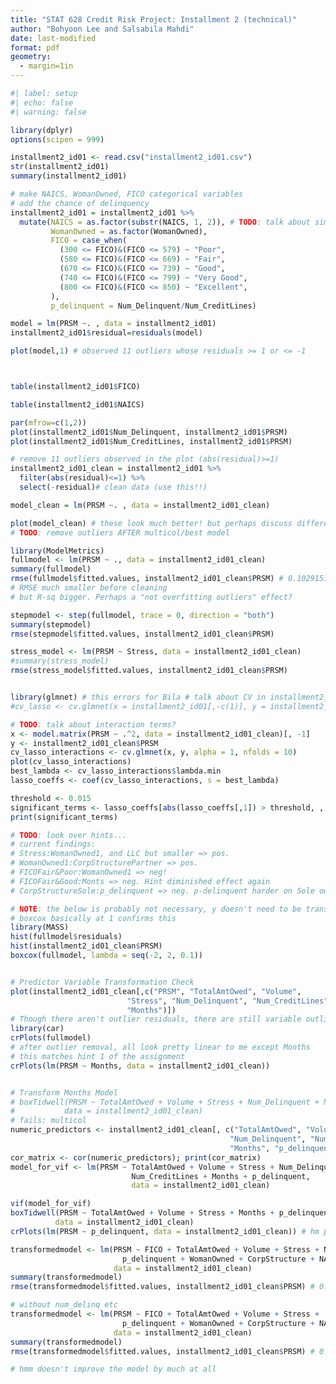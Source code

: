 ```yaml
---
title: "STAT 628 Credit Risk Project: Installment 2 (technical)"
author: "Bohyoon Lee and Salsabila Mahdi"
date: last-modified
format: pdf
geometry:
  - margin=1in
---
```


```r
#| label: setup
#| echo: false
#| warning: false

library(dplyr)
options(scipen = 999)
```

```r
installment2_id01 <- read.csv("installment2_id01.csv")
str(installment2_id01)
summary(installment2_id01)

# make NAICS, WomanOwned, FICO categorical variables
# add the chance of delinquency
installment2_id01 = installment2_id01 %>%
  mutate(NAICS = as.factor(substr(NAICS, 1, 2)), # TODO: talk about simplifying
         WomanOwned = as.factor(WomanOwned),
         FICO = case_when(
           (300 <= FICO)&(FICO <= 579) ~ "Poor",
           (580 <= FICO)&(FICO <= 669) ~ "Fair",
           (670 <= FICO)&(FICO <= 739) ~ "Good",
           (740 <= FICO)&(FICO <= 799) ~ "Very Good",
           (800 <= FICO)&(FICO <= 850) ~ "Excellent",
         ),
         p_delinquent = Num_Delinquent/Num_CreditLines)

model = lm(PRSM ~. , data = installment2_id01)
installment2_id01$residual=residuals(model)

plot(model,1) # observed 11 outliers whose residuals >= 1 or <= -1



table(installment2_id01$FICO)

table(installment2_id01$NAICS)

par(mfrow=c(1,2))
plot(installment2_id01$Num_Delinquent, installment2_id01$PRSM)
plot(installment2_id01$Num_CreditLines, installment2_id01$PRSM)

```


```r
# remove 11 outliers observed in the plot (abs(residual)>=1)
installment2_id01_clean = installment2_id01 %>% 
  filter(abs(residual)<=1) %>% 
  select(-residual)# clean data (use this!!)

model_clean = lm(PRSM ~. , data = installment2_id01_clean) 

plot(model_clean) # these look much better! but perhaps discuss different outlier removal techniques
# TODO: remove outliers AFTER multicol/best model

```

```r
library(ModelMetrics)
fullmodel <- lm(PRSM ~ ., data = installment2_id01_clean)
summary(fullmodel)
rmse(fullmodel$fitted.values, installment2_id01_clean$PRSM) # 0.1029151
# RMSE much smaller before cleaning
# but R-sq bigger. Perhaps a "not overfitting outliers" effect?

stepmodel <- step(fullmodel, trace = 0, direction = "both")
summary(stepmodel)
rmse(stepmodel$fitted.values, installment2_id01_clean$PRSM)

stress_model <- lm(PRSM ~ Stress, data = installment2_id01_clean)
#summary(stress_model)
rmse(stress_model$fitted.values, installment2_id01_clean$PRSM)


library(glmnet) # this errors for Bila # talk about CV in installment2_Bohyoon, which lowest RMSE?
#cv_lasso <- cv.glmnet(x = installment2_id01[,-c(1)], y = installment2_id01[,c(1)], alpha = 1, nfolds = 10)

# TODO: talk about interaction terms?
x <- model.matrix(PRSM ~ .^2, data = installment2_id01_clean)[, -1]
y <- installment2_id01_clean$PRSM
cv_lasso_interactions <- cv.glmnet(x, y, alpha = 1, nfolds = 10)
plot(cv_lasso_interactions)
best_lambda <- cv_lasso_interactions$lambda.min
lasso_coeffs <- coef(cv_lasso_interactions, s = best_lambda)

threshold <- 0.015
significant_terms <- lasso_coeffs[abs(lasso_coeffs[,1]) > threshold, , drop = FALSE]
print(significant_terms)

# TODO: look over hints... 
# current findings:
# Stress:WomanOwned1, and LLC but smaller => pos. 
# WomanOwned1:CorpStructurePartner => pos.
# FICOFair&Poor:WomanOwned1 => neg!
# FICOFair&Good:Monts => neg. Hint diminished effect again
# CorpStructureSole:p_delinquent => neg. p-delinquent harder on Sole owner

```

```r
# NOTE: the below is probably not necessary, y doesn't need to be transformed
# boxcox basically at 1 confirms this
library(MASS)
hist(fullmodel$residuals)
hist(installment2_id01_clean$PRSM)
boxcox(fullmodel, lambda = seq(-2, 2, 0.1))


# Predictor Variable Transformation Check
plot(installment2_id01_clean[,c("PRSM", "TotalAmtOwed", "Volume",
                          "Stress", "Num_Delinquent", "Num_CreditLines",
                          "Months")])
# Though there aren't outlier residuals, there are still variable outliers.
library(car)
crPlots(fullmodel) 
# after outlier removal, all look pretty linear to me except Months
# this matches hint 1 of the assignment
crPlots(lm(PRSM ~ Months, data = installment2_id01_clean))


# Transform Months Model
# boxTidwell(PRSM ~ TotalAmtOwed + Volume + Stress + Num_Delinquent + Num_CreditLines + Months + p_delinquent,
#           data = installment2_id01_clean)
# fails: multicol
numeric_predictors <- installment2_id01_clean[, c("TotalAmtOwed", "Volume", "Stress", 
                                                 "Num_Delinquent", "Num_CreditLines", 
                                                 "Months", "p_delinquent")]
cor_matrix <- cor(numeric_predictors); print(cor_matrix)
model_for_vif <- lm(PRSM ~ TotalAmtOwed + Volume + Stress + Num_Delinquent + 
                           Num_CreditLines + Months + p_delinquent, 
                           data = installment2_id01_clean)

vif(model_for_vif)
boxTidwell(PRSM ~ TotalAmtOwed + Volume + Stress + Months + p_delinquent,
          data = installment2_id01_clean)
crPlots(lm(PRSM ~ p_delinquent, data = installment2_id01_clean)) # hm p_delinquent alone doesn't look great

transformedmodel <- lm(PRSM ~ FICO + TotalAmtOwed + Volume + Stress + Num_Delinquent + Num_CreditLines +
                         p_delinquent + WomanOwned + CorpStructure + NAICS + 1/Months,
                       data = installment2_id01_clean)
summary(transformedmodel)
rmse(transformedmodel$fitted.values, installment2_id01_clean$PRSM) # 0.1035794

# without num_delinq etc
transformedmodel <- lm(PRSM ~ FICO + TotalAmtOwed + Volume + Stress +
                         p_delinquent + WomanOwned + CorpStructure + NAICS + 1/Months,
                       data = installment2_id01_clean)
summary(transformedmodel)
rmse(transformedmodel$fitted.values, installment2_id01_clean$PRSM) # 0.1036424

# hmm doesn't improve the model by much at all

```

